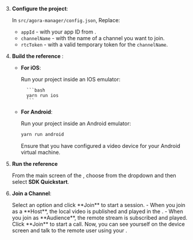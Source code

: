 <PlatformWrapper platform="react-native">

3. **Configure the project**:

    In `src/agora-manager/config.json`, Replace:

    * `appId` - with your app ID from [<Vg k="CONSOLE" />](https://console.agora.io/).
    * `channelName` - with the name of a channel you want to join.
    * `rtcToken` - with a valid temporary token for the `channelName`.

1.  **Build the <Vpl k="NAME" /> reference  <Vpl k="CLIENT" />**:
    - **For iOS**:

        Run your project inside an IOS emulator:
       
            ```bash
            yarn run ios
            ```
    - **For Android**:
      
        Run your project inside an Android emulator:
         
        ```bash
        yarn run android
        ```
        Ensure that you have configured a video device for your Android virtual machine.

1. **Run the  <Vpl k="NAME"/> reference <Vpl k="CLIENT" />**

    From the main screen of the <Vpl k="CLIENT" />, choose **<Vpd k="NAME" />** from the dropdown and then select
    **SDK Quickstart**.

1. **Join a Channel**:

    <ProductWrapper product="{['interactive-live-streaming', 'broadcast-streaming']}">
    Select an option and click **Join** to start a session.
    - When you join as a **Host**, the local video is published and played in the <Vpl k="CLIENT"/>.
    - When you join as **Audience**, the remote stream is subscribed and played.
    </ProductWrapper>

    <ProductWrapper product="video-calling">
    Click **Join** to start a call. Now, you can see yourself on the device screen and talk to the remote user using your <Vpl k="CLIENT"/>.
    </ProductWrapper>

</PlatformWrapper>
